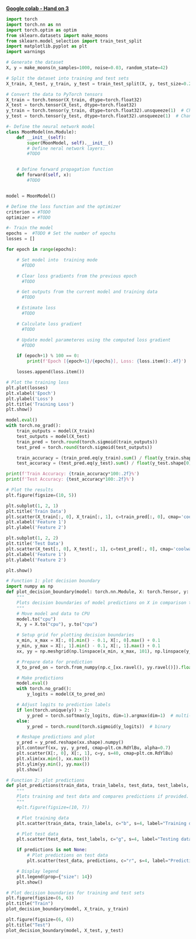 [**Google colab - Hand on 3**](https://colab.research.google.com/drive/17ZDG4tE9Vk5Mriq6ItRUp4LSsRVYUxqo?usp=sharing)

``` python
import torch
import torch.nn as nn
import torch.optim as optim
from sklearn.datasets import make_moons
from sklearn.model_selection import train_test_split
import matplotlib.pyplot as plt
import warnings
```

``` python
# Generate the dataset
X, y = make_moons(n_samples=1000, noise=0.03, random_state=42)

# Split the dataset into training and test sets
X_train, X_test, y_train, y_test = train_test_split(X, y, test_size=0.2, random_state=42)

# Convert the data to PyTorch tensors
X_train = torch.tensor(X_train, dtype=torch.float32)
X_test = torch.tensor(X_test, dtype=torch.float32)
y_train = torch.tensor(y_train, dtype=torch.float32).unsqueeze(1)  # Change to (N, 1)
y_test = torch.tensor(y_test, dtype=torch.float32).unsqueeze(1)  # Change to (N, 1)
```

``` python
#- Define the neural network model
class MoonModel(nn.Module):
    def __init__(self):
        super(MoonModel, self).__init__()
        # Define neral network layers:
        #TODO


    # Define forward propagation function
    def forward(self, x):
        #TODO


model = MoonModel()
```

``` python
# Define the loss function and the optimizer
criterion = #TODO
optimizer = #TODO
```

``` python
#- Train the model
epochs =  #TODO # Set the number of epochs
losses = []

for epoch in range(epochs):

    # Set model into  training mode
      #TODO

    # Clear loss gradients from the previous epoch
      #TODO

    # Get outputs from the current model and training data
      #TODO

    # Estimate loss
      #TODO

    # Calculate loss gradient
      #TODO

    # Update model parameteres using the computed loss gradient
      #TODO

    if (epoch+1) % 100 == 0:
        print(f'Epoch [{epoch+1}/{epochs}], Loss: {loss.item():.4f}')

    losses.append(loss.item())
```

``` python
# Plot the training loss
plt.plot(losses)
plt.xlabel('Epoch')
plt.ylabel('Loss')
plt.title('Training Loss')
plt.show()
```

``` python
model.eval()
with torch.no_grad():
    train_outputs = model(X_train)
    test_outputs = model(X_test)
    train_pred = torch.round(torch.sigmoid(train_outputs))
    test_pred = torch.round(torch.sigmoid(test_outputs))

    train_accuracy = (train_pred.eq(y_train).sum() / float(y_train.shape[0])).item()
    test_accuracy = (test_pred.eq(y_test).sum() / float(y_test.shape[0])).item()

print(f'Train Accuracy: {train_accuracy*100:.2f}%')
print(f'Test Accuracy: {test_accuracy*100:.2f}%')

# Plot the results
plt.figure(figsize=(10, 5))

plt.subplot(1, 2, 1)
plt.title('Train Data')
plt.scatter(X_train[:, 0], X_train[:, 1], c=train_pred[:, 0], cmap='coolwarm', alpha=0.6)
plt.xlabel('Feature 1')
plt.ylabel('Feature 2')

plt.subplot(1, 2, 2)
plt.title('Test Data')
plt.scatter(X_test[:, 0], X_test[:, 1], c=test_pred[:, 0], cmap='coolwarm', alpha=0.6)
plt.xlabel('Feature 1')
plt.ylabel('Feature 2')

plt.show()
```

``` python
# Function 1: plot decision boundary
import numpy as np
def plot_decision_boundary(model: torch.nn.Module, X: torch.Tensor, y: torch.Tensor):
    """
    Plots decision boundaries of model predictions on X in comparison to y.
    """
    # Move model and data to CPU
    model.to("cpu")
    X, y = X.to("cpu"), y.to("cpu")

    # Setup grid for plotting decision boundaries
    x_min, x_max = X[:, 0].min() - 0.1, X[:, 0].max() + 0.1
    y_min, y_max = X[:, 1].min() - 0.1, X[:, 1].max() + 0.1
    xx, yy = np.meshgrid(np.linspace(x_min, x_max, 101), np.linspace(y_min, y_max, 101))

    # Prepare data for prediction
    X_to_pred_on = torch.from_numpy(np.c_[xx.ravel(), yy.ravel()]).float()

    # Make predictions
    model.eval()
    with torch.no_grad():
        y_logits = model(X_to_pred_on)

    # Adjust logits to prediction labels
    if len(torch.unique(y)) > 2:
        y_pred = torch.softmax(y_logits, dim=1).argmax(dim=1)  # multi-class
    else:
        y_pred = torch.round(torch.sigmoid(y_logits))  # binary

    # Reshape predictions and plot
    y_pred = y_pred.reshape(xx.shape).numpy()
    plt.contourf(xx, yy, y_pred, cmap=plt.cm.RdYlBu, alpha=0.7)
    plt.scatter(X[:, 0], X[:, 1], c=y, s=40, cmap=plt.cm.RdYlBu)
    plt.xlim(xx.min(), xx.max())
    plt.ylim(yy.min(), yy.max())
    plt.show()

# Function 2: plot predictions
def plot_predictions(train_data, train_labels, test_data, test_labels, predictions=None):
    """
    Plots training and test data and compares predictions if provided.
    """
    #plt.figure(figsize=(10, 7))

    # Plot training data
    plt.scatter(train_data, train_labels, c="b", s=4, label="Training data")

    # Plot test data
    plt.scatter(test_data, test_labels, c="g", s=4, label="Testing data")

    if predictions is not None:
        # Plot predictions on test data
        plt.scatter(test_data, predictions, c="r", s=4, label="Predictions")

    # Display legend
    plt.legend(prop={"size": 14})
    plt.show()
```

``` python
# Plot decision boundaries for training and test sets
plt.figure(figsize=(6, 6))
plt.title("Train")
plot_decision_boundary(model, X_train, y_train)

plt.figure(figsize=(6, 6))
plt.title("Test")
plot_decision_boundary(model, X_test, y_test)
```
